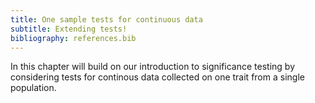 ```yaml
---
title: One sample tests for continuous data
subtitle: Extending tests!
bibliography: references.bib
---
```


In this chapter will build on our introduction to significance testing
by considering tests for continous data collected on one trait from a
single population.
